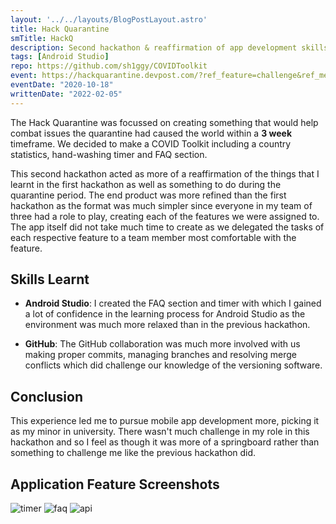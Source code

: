 ```yaml
---
layout: '../../layouts/BlogPostLayout.astro'
title: Hack Quarantine
smTitle: HackQ
description: Second hackathon & reaffirmation of app development skills
tags: [Android Studio]
repo: https://github.com/sh1ggy/COVIDToolkit
event: https://hackquarantine.devpost.com/?ref_feature=challenge&ref_medium=discover
eventDate: "2020-10-18"
writtenDate: "2022-02-05"
---
```


The Hack Quarantine was focussed on creating something that would help combat issues the quarantine had caused the world within a **3 week** timeframe. We decided to make a COVID Toolkit including a country statistics, hand-washing timer and FAQ section.   

This second hackathon acted as more of a reaffirmation of the things that I learnt in the first hackathon as well as something to do during the quarantine period. The end product was more refined than the first hackathon as the format was much simpler since everyone in my team of three had a role to play, creating each of the features we were assigned to. The app itself did not take much time to create as we delegated the tasks of each respective feature to a team member most comfortable with the feature.

## Skills Learnt	
 - **Android Studio**: I created the FAQ section and timer with which I gained a lot of confidence in the learning process for Android Studio as the environment was much more relaxed than in the previous hackathon. 
  
 - **GitHub**: The GitHub collaboration was much more involved with us making proper commits, managing branches and resolving merge conflicts which did challenge our knowledge of the versioning software. 

## Conclusion
This experience led me to pursue mobile app development more, picking it as my minor in university. There wasn't much challenge in my role in this hackathon and so I feel as though it was more of a springboard rather than something to challenge me like the previous hackathon did. 

## Application Feature Screenshots
![](/blog/HackQ/timer.png "timer")
![](/blog/HackQ/faq.png "faq")
![](/blog/HackQ/api.png "api")